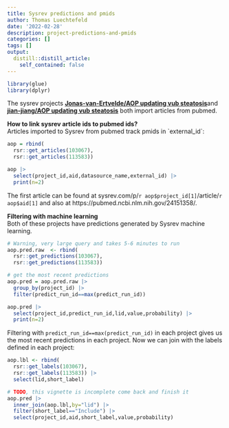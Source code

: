 ```yaml
---
title: Sysrev predictions and pmids
author: Thomas Luechtefeld
date: '2022-02-28'
description: project-predictions-and-pmids
categories: []
tags: []
output:
  distill::distill_article:
    self_contained: false
---
```


```r
library(glue)
library(dplyr)
```

The sysrev projects [**Jonas-van-Ertvelde/AOP updating vub steatosis**](https://sysrev.com/p/113583)and [**jian-jiang/AOP updating vub steatosis**](https://sysrev.com/u/6128/p/103067) both import articles from pubmed.

**How to link sysrev article ids to pubmed ids?** \
Articles imported to Sysrev from pubmed track pmids in \`external_id\`:

```r
aop = rbind(
  rsr::get_articles(103067),
  rsr::get_articles(113583))

aop |> 
  select(project_id,aid,datasource_name,external_id) |> 
  print(n=2)
```

The first article can be found at sysrev.com/p/`r aop$project_id[1]`/article/`r aop$aid[1]` and also at https://pubmed.ncbi.nlm.nih.gov/24151358/. 

**Filtering with machine learning** \
Both of these projects have predictions generated by Sysrev machine learning.

```r
# Warning, very large query and takes 5-6 minutes to run
aop.pred.raw  <- rbind(
  rsr::get_predictions(103067),
  rsr::get_predictions(113583))

# get the most recent predictions
aop.pred = aop.pred.raw |> 
  group_by(project_id) |> 
  filter(predict_run_id==max(predict_run_id)) 

aop.pred |> 
  select(project_id,predict_run_id,lid,value,probability) |> 
  print(n=2)
```

Filtering with `predict_run_id==max(predict_run_id)` in each project gives us the most recent predictions in each project. Now we can join with the labels defined in each project:

```r
aop.lbl <- rbind(
  rsr::get_labels(103067),
  rsr::get_labels(113583)) |> 
  select(lid,short_label)

# TODO, this vignette is incomplete come back and finish it
aop.pred |> 
  inner_join(aop.lbl,by="lid") |> 
  filter(short_label=="Include") |> 
  select(project_id,aid,short_label,value,probability)
```



